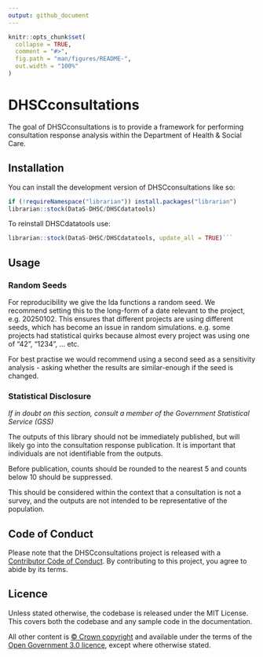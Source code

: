 ```yaml
---
output: github_document
---
```


<!-- README.md is generated from README.Rmd. Please edit that file -->

```r
knitr::opts_chunk$set(
  collapse = TRUE,
  comment = "#>",
  fig.path = "man/figures/README-",
  out.width = "100%"
)
```

# DHSCconsultations

<!-- badges: start -->
<!-- badges: end -->

The goal of DHSCconsultations is to provide a framework for performing consultation response analysis within the Department of Health & Social Care.

## Installation

You can install the development version of DHSCconsultations like so:

``` r
if (!requireNamespace("librarian")) install.packages("librarian")
librarian::stock(DataS-DHSC/DHSCdatatools)
```

To reinstall DHSCdatatools use:

``` r
librarian::stock(DataS-DHSC/DHSCdatatools, update_all = TRUE)```
```

## Usage

### Random Seeds

For reproducibility we give the lda functions a random seed. We recommend setting this to the long-form of a date relevant to the project, e.g. 20250102. This ensures that different projects are using different seeds, which has become an issue in random simulations. e.g. some projects had statistical quirks because almost every project was using one of "42", "1234", ... etc. 

For best practise we would recommend using a second seed as a sensitivity analysis - asking whether the results are similar-enough if the seed is changed.

### Statistical Disclosure

*If in doubt on this section, consult a member of the Government Statistical Service (GSS)*

The outputs of this library should not be immediately published, but will likely go into the consultation response publication. It is important that individuals are not identifiable from the outputs. 

Before publication, counts should be rounded to the nearest 5 and counts below 10 should be suppressed. 

This should be considered within the context that a consultation is not a survey, and the outputs are not intended to be representative of the population.

## Code of Conduct

Please note that the DHSCconsultations project is released with a [Contributor Code of Conduct](https://contributor-covenant.org/version/2/1/CODE_OF_CONDUCT.html). By contributing to this project, you agree to abide by its terms.

## Licence

Unless stated otherwise, the codebase is released under the MIT License. This covers both the codebase and any sample code in the documentation.

All other content is [© Crown copyright](http://www.nationalarchives.gov.uk/information-management/re-using-public-sector-information/uk-government-licensing-framework/crown-copyright/) and available under the terms of the [Open Government 3.0 licence](https://www.nationalarchives.gov.uk/doc/open-government-licence/version/3/), except where otherwise stated.
